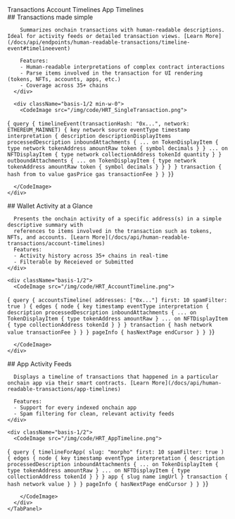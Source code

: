 
<TabGroup>
  <TabList className="md:-mb-8 md:h-12 whitespace-nowrap overflow-x-auto">
    <Tab className="zapper-tab text-lg">Transactions</Tab>
    <Tab className="zapper-tab text-lg">Account Timelines</Tab>
    <Tab className="zapper-tab text-lg">App Timelines</Tab>
  </TabList>

  <TabPanels>
    <TabPanel className="lg:flex gap-8">
      <div className="basis-1/2 md:mt-14">
        ## Transactions made simple

        Summarizes onchain transactions with human-readable descriptions. Ideal for activity feeds or detailed transaction views. [Learn More](/docs/api/endpoints/human-readable-transactions/timeline-event#timelineevent)

        Features:
        - Human-readable interpretations of complex contract interactions
        - Parse items involved in the transaction for UI rendering (tokens, NFTs, accounts, apps, etc.)
        - Coverage across 35+ chains
      </div>

      <div className="basis-1/2 min-w-0">
        <CodeImage src="/img/code/HRT_SingleTransaction.png">

{`
query {
  timelineEvent(transactionHash: "0x...", network: ETHEREUM_MAINNET) {
    key
    network
    source
    eventType
    timestamp
    interpretation {
      description
      descriptionDisplayItems
      processedDescription
      inboundAttachments {
        ... on TokenDisplayItem {
          type
          network
          tokenAddress
          amountRaw
          token {
            symbol
            decimals
          }
        }
        ... on NFTDisplayItem {
          type
          network
          collectionAddress
          tokenId
          quantity
        }
      }
      outboundAttachments {
        ... on TokenDisplayItem {
          type
          network
          tokenAddress
          amountRaw
          token {
            symbol
            decimals
          }
        }
      }
    }
    transaction {
      hash
      from
      to
      value
      gasPrice
      gas
      transactionFee
    }
  }
}`}

      </CodeImage>
    </div>
  </TabPanel>
  <TabPanel className="lg:flex gap-8">
    <div className="basis-1/2 md:mt-14"> 
      ## Wallet Activity at a Glance

      Presents the onchain activity of a specific address(s) in a simple descriptive summary with
      references to items involved in the transaction such as tokens, NFTs, and accounts. [Learn More](/docs/api/human-readable-transactions/account-timelines)
      Features:
      - Activity history across 35+ chains in real-time
      - Filterable by Receieved or Submitted
    </div>

    <div className="basis-1/2">
      <CodeImage src="/img/code/HRT_AccountTimeline.png">

{`
query {
  accountsTimeline(
    addresses: ["0x..."]
    first: 10
    spamFilter: true
  ) {
    edges {
      node {
        key
        timestamp
        eventType
        interpretation {
          description
          processedDescription
          inboundAttachments {
            ... on TokenDisplayItem {
              type
              tokenAddress
              amountRaw
            }
            ... on NFTDisplayItem {
              type
              collectionAddress
              tokenId
            }
          }
        }
        transaction {
          hash
          network
          value
          transactionFee
        }
      }
    }
    pageInfo {
      hasNextPage
      endCursor
    }
  }
}`}

      </CodeImage>
    </div>
  </TabPanel>
  <TabPanel className="lg:flex gap-8">
    <div className="basis-1/2 md:mt-14"> 
      ## App Activity Feeds

      Displays a timeline of transactions that happened in a particular onchain app via their smart contracts. [Learn More](/docs/api/human-readable-transactions/app-timelines)

      Features:
      - Support for every indexed onchain app
      - Spam filtering for clean, relevant activity feeds
    </div>

    <div className="basis-1/2">
      <CodeImage src="/img/code/HRT_AppTimeline.png">

{`
query {
  timelineForApp(
    slug: "morpho"
    first: 10
    spamFilter: true
  ) {
    edges {
      node {
        key
        timestamp
        eventType
        interpretation {
          description
          processedDescription
          inboundAttachments {
            ... on TokenDisplayItem {
              type
              tokenAddress
              amountRaw
            }
            ... on NFTDisplayItem {
              type
              collectionAddress
              tokenId
            }
          }
        }
        app {
          slug
          name
          imgUrl
        }
        transaction {
          hash
          network
          value
        }
      }
    }
    pageInfo {
      hasNextPage
      endCursor
    }
  }
}`}

        </CodeImage>
      </div>
    </TabPanel>

  </TabPanels>
</TabGroup>
